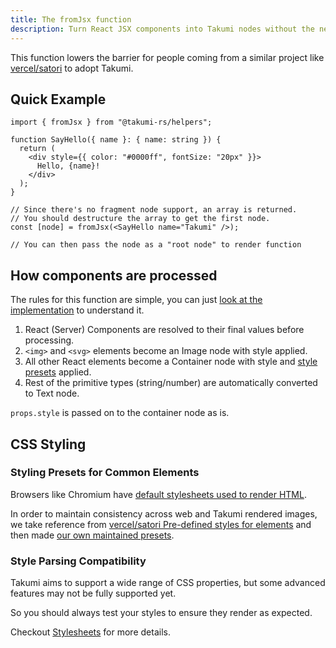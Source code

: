 ```yaml
---
title: The fromJsx function
description: Turn React JSX components into Takumi nodes without the need to rewrite the entire component.
---
```


This function lowers the barrier for people coming from a similar project like [vercel/satori](https://github.com/vercel/satori) to adopt Takumi.

## Quick Example

```tsx
import { fromJsx } from "@takumi-rs/helpers";

function SayHello({ name }: { name: string }) {
  return (
    <div style={{ color: "#0000ff", fontSize: "20px" }}>
      Hello, {name}!
    </div>
  );
}

// Since there's no fragment node support, an array is returned.
// You should destructure the array to get the first node.
const [node] = fromJsx(<SayHello name="Takumi" />);

// You can then pass the node as a "root node" to render function
```

## How components are processed

The rules for this function are simple, you can just [look at the implementation](https://github.com/kane50613/takumi/blob/master/takumi-helpers/src/jsx/jsx.ts) to understand it.

1. React (Server) Components are resolved to their final values before processing.
2. `<img>` and `<svg>` elements become an Image node with style applied.
3. All other React elements become a Container node with style and [style presets](#styling-presets-for-common-elements) applied.
4. Rest of the primitive types (string/number) are automatically converted to Text node.

`props.style` is passed on to the container node as is.

## CSS Styling

### Styling Presets for Common Elements

Browsers like Chromium have [default stylesheets used to render HTML](https://chromium.googlesource.com/chromium/blink/+/master/Source/core/css/html.css). 

In order to maintain consistency across web and Takumi rendered images, we take reference from [vercel/satori Pre-defined styles for elements](https://github.com/vercel/satori/blob/main/src/handler/presets.ts) and then made [our own maintained presets](https://github.com/kane50613/takumi/blob/master/takumi-helpers/src/jsx/style-presets.ts).

### Style Parsing Compatibility

Takumi aims to support a wide range of CSS properties, but some advanced features may not be fully supported yet.

So you should always test your styles to ensure they render as expected.

Checkout [Stylesheets](/docs/deep-dives/stylesheets) for more details.